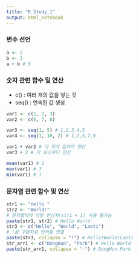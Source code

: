 ```yaml
---
title: "R_Study_1"
output: html_notebook
---
```


### 변수 선언
```r
a <- 2
b <- 3
a + b # 5
```

### 숫자 관련 함수 및 연산
- c() : 여러 개의 값을 넣는 것
- seq() : 연속된 값 생성
```r
var1 <- c(1, 2, 3)
var2 <- c(6, 7, 8)

var3 <- seq(1, 5) # 1,2,3,4,5
var4 <- seq(1, 10, 2) # 1,3,5,7,9

var1 + var2 # 각 위치 값끼리 연산
var3 + 2 # 각 요소마다 연산

mean(var1) # 2
max(var1) # 3
min(var1) # 1
```

### 문자열 관련 함수 및 연산
```r
str1 <- "Hello "
str2 <- "World!"
# 문자열끼리 이항 연산자(str1 + 1) 사용 불가능
paste(str1, str2) # Hello World
str3 <- c("Hello", "World", "Laeti")
# !을 구분자로 단어들 연결
paste(str3, collapse = "!") # Hello!World!Laeti
str_arr1 <- c("DongHun", "Park") # Hello World
paste(str_arr1, collapse = "-") # DongHun-Park
```